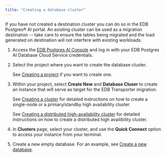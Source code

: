```yaml
---
title: "Creating a database cluster"
---
```


If you have not created a destination cluster you can do so in the EDB Postgres® AI portal.
An existing cluster can be used as a migration destination -- take care to ensure the tables being migrated and the load generated on destination will not interfere with existing workloads.

1.  Access the [EDB Postgres AI Console](https://portal.biganimal.com) and log in with your EDB Postgres AI Database Cloud Service credentials.

1.  Select the project where you want to create the database cluster. 

    See [Creating a project](/biganimal/latest/administering_cluster/projects/#creating-a-project) if you want to create one.

1.  Within your project, select **Create New** and **Database Cluser** to create an instance that will serve as target for the EDB Transporter migration.

    See [Creating a cluster](/biganimal/latest/getting_started/creating_a_cluster/) for detailed instructions on how to create a single-node or a primary/standby high availability cluster. 

    See [Creating a distributed high-availability cluster](/biganimal/latest/getting_started/creating_a_cluster/creating_a_dha_cluster/) for detailed instructions on how to create a distributed high availibility cluster.

1.  In **Clusters** page, select your cluster, and use the **Quick Connect** option to access your instance from your terminal. 

1.  Create a new empty database. For an example, see [Create a new database](/biganimal/latest/free_trial/quickstart/#create-a-new-database).